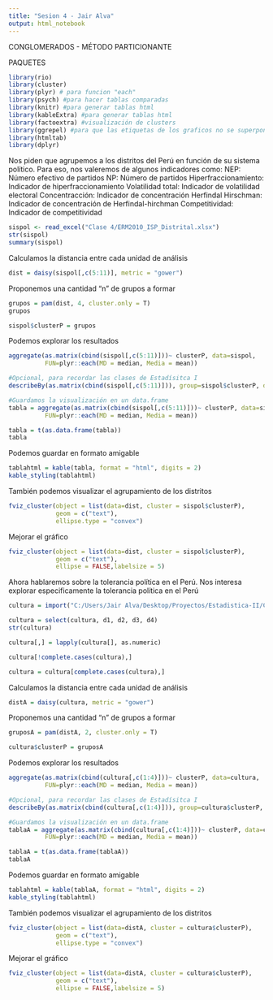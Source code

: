 ```yaml
---
title: "Sesion 4 - Jair Alva"
output: html_notebook
---
```

CONGLOMERADOS - MÉTODO PARTICIONANTE

PAQUETES
```r
library(rio)
library(cluster)
library(plyr) # para funcion "each"
library(psych) #para hacer tablas comparadas
library(knitr) #para generar tablas html
library(kableExtra) #para generar tablas html
library(factoextra) #visualización de clusters
library(ggrepel) #para que las etiquetas de los graficos no se superpongan
library(htmltab)
library(dplyr)
```
Nos piden que agrupemos a los distritos del Perú en función de su sistema político. Para eso, nos valeremos de algunos indicadores como:
NEP:                    Número efectivo de partidos
NP:                     Número de partidos
Hiperfraccionamiento:   Indicador de hiperfraccionamiento
Volatilidad total:      Indicador de volatilidad electoral
Concentracción:         Indicador de concentración
Herfindal Hirschman:    Indicador de concentración de Herfindal-hirchman
Competitividad:         Indicador de competitividad

```r
sispol <- read_excel("Clase 4/ERM2010_ISP_Distrital.xlsx")
str(sispol)
summary(sispol)
```

Calculamos la distancia entre cada unidad de análisis
```r
dist = daisy(sispol[,c(5:11)], metric = "gower")

```

Proponemos una cantidad "n" de grupos a formar
```r
grupos = pam(dist, 4, cluster.only = T)
grupos

sispol$clusterP = grupos
```

Podemos explorar los resultados
```r
aggregate(as.matrix(cbind(sispol[,c(5:11)]))~ clusterP, data=sispol,
          FUN=plyr::each(MD = median, Media = mean))

#Opcional, para recordar las clases de Estadísitca I
describeBy(as.matrix(cbind(sispol[,c(5:11)])), group=sispol$clusterP, digits = 2)

#Guardamos la visualización en un data.frame
tabla = aggregate(as.matrix(cbind(sispol[,c(5:11)]))~ clusterP, data=sispol,
          FUN=plyr::each(MD = median, Media = mean))

tabla = t(as.data.frame(tabla))
tabla
```
Podemos guardar en formato amigable
```r
tablahtml = kable(tabla, format = "html", digits = 2) 
kable_styling(tablahtml)
```

También podemos visualizar el agrupamiento de los distritos
```r
fviz_cluster(object = list(data=dist, cluster = sispol$clusterP),
             geom = c("text"), 
             ellipse.type = "convex")
```

Mejorar el gráfico
```r
fviz_cluster(object = list(data=dist, cluster = sispol$clusterP),
             geom = c("text"), 
             ellipse = FALSE,labelsize = 5)
```

Ahora hablaremos sobre la tolerancia política en el Perú. Nos interesa explorar especificamente la tolerancia política en el Perú
```r
cultura = import("C:/Users/Jair Alva/Desktop/Proyectos/Estadistica-II/Clase 4/Peru2019.dta")

cultura = select(cultura, d1, d2, d3, d4)
str(cultura)

cultura[,] = lapply(cultura[], as.numeric)

cultura[!complete.cases(cultura),]

cultura = cultura[complete.cases(cultura),]
```

Calculamos la distancia entre cada unidad de análisis
```r
distA = daisy(cultura, metric = "gower")

```

Proponemos una cantidad "n" de grupos a formar
```r
gruposA = pam(distA, 2, cluster.only = T)

cultura$clusterP = gruposA
```

Podemos explorar los resultados
```r
aggregate(as.matrix(cbind(cultura[,c(1:4)]))~ clusterP, data=cultura,
          FUN=plyr::each(MD = median, Media = mean))

#Opcional, para recordar las clases de Estadísitca I
describeBy(as.matrix(cbind(cultura[,c(1:4)])), group=cultura$clusterP, digits = 2)

#Guardamos la visualización en un data.frame
tablaA = aggregate(as.matrix(cbind(cultura[,c(1:4)]))~ clusterP, data=cultura,
          FUN=plyr::each(MD = median, Media = mean))

tablaA = t(as.data.frame(tablaA))
tablaA
```
Podemos guardar en formato amigable
```r
tablahtml = kable(tablaA, format = "html", digits = 2) 
kable_styling(tablahtml)
```

También podemos visualizar el agrupamiento de los distritos
```r
fviz_cluster(object = list(data=distA, cluster = cultura$clusterP),
             geom = c("text"), 
             ellipse.type = "convex")
```

Mejorar el gráfico
```r
fviz_cluster(object = list(data=distA, cluster = cultura$clusterP),
             geom = c("text"), 
             ellipse = FALSE,labelsize = 5)
```